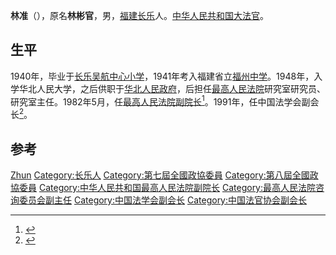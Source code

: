 '''林准'''（{{bd|1927年||1996年}}），原名'''林彬官'''，男，[[福建|福建]][[长乐|长乐]]人。[[中华人民共和国大法官|中华人民共和国大法官]]。

== 生平 ==
1940年，毕业于[[长乐吴航中心小学|长乐吴航中心小学]]，1941年考入福建省立[[福州中学|福州中学]]。1948年，入学华北人民大学，之后供职于[[华北人民政府|华北人民政府]]，后担任[[中华人民共和国最高人民法院|最高人民法院]]研究室研究员、研究室主任。1982年5月，任[[最高人民法院副院长|最高人民法院副院长]]<ref>{{cite book|title=人民法院年鉴|url=http://books.google.com/books?id=G105AQAAIAAJ|year=1990|publisher=人民法院出版社|pages=709–710}}</ref>。1991年，任中国法学会副会长<ref>{{cite news|title=中国大法官林准|url=http://www.legaldaily.com.cn/fxjy/content/2010-01/29/content_2041772.htm?node=21223|accessdate=2014-10-13|newspaper=法律日报|archive-date=2016-03-07|archive-url=https://web.archive.org/web/20160307010649/http://www.legaldaily.com.cn/fxjy/content/2010-01/29/content_2041772.htm?node=21223|dead-url=no}}</ref>。

== 参考 ==
{{reflist}}

{{中国政治人物小作品}}
{{Navboxes 
| title  = 林准在[[中国法学会|中国法学会]]的职务
| list1  =
{{中国法学会第三届理事会}}
}}
{{Navboxes 
| title  = 林准在[[中国法官协会|中国法官协会]]的职务
| list1  =
{{中国法官协会第一届理事会}}
}}

{{Authority control}}
{{DEFAULTSORT:Lin林}}
[[Category:林姓|Zhun]]
[[Category:长乐人|Category:长乐人]]
[[Category:第七屆全國政協委員|Category:第七屆全國政協委員]]
[[Category:第八屆全國政協委員|Category:第八屆全國政協委員]]
[[Category:中华人民共和国最高人民法院副院长|Category:中华人民共和国最高人民法院副院长]]
[[Category:最高人民法院咨询委员会副主任|Category:最高人民法院咨询委员会副主任]]
[[Category:中国法学会副会长|Category:中国法学会副会长]]
[[Category:中国法官协会副会长|Category:中国法官协会副会长]]